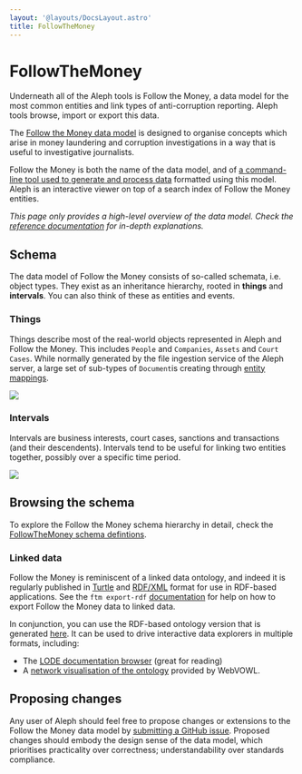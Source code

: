 ```yaml
---
layout: '@layouts/DocsLayout.astro'
title: FollowTheMoney
---
```


# FollowTheMoney

<p class="lead">
  Underneath all of the Aleph tools is Follow the Money, a data model for the
  most common entities and link types of anti-corruption reporting. Aleph tools
  browse, import or export this data.
</p>

The [Follow the Money data model](https://followthemoney.readthedocs.io/en/latest/entity.html) is designed to organise concepts which arise in money laundering and corruption investigations in a way that is useful to investigative journalists.

Follow the Money is both the name of the data model, and of [a command-line tool used to generate and process data](/developers/followthemoney/ftm) formatted using this model. Aleph is an interactive viewer on top of a search index of Follow the Money entities.

_This page only provides a high-level overview of the data model. Check the_ [_reference documentation_](https://followthemoney.readthedocs.io/en/latest/index.html) _for in-depth explanations._

## Schema

The data model of Follow the Money consists of so-called schemata, i.e. object types. They exist as an inheritance hierarchy, rooted in **things** and **intervals**. You can also think of these as entities and events.

### Things

Things describe most of the real-world objects represented in Aleph and Follow the Money. This includes `People` and `Companies`, `Assets` and `Court Cases`. While normally generated by the file ingestion service of the Aleph server, a large set of sub-types of `Document`is creating through [entity mappings](/developers/mappings).

<Image
  src="https://docs.google.com/drawings/d/e/2PACX-1vRxZCCukFrO6I2S6Hz-nQytTrEqFzUSeWapCMYcdORgYfZsKCc4FZ1JzWbBLXU2mxI_wlaxBJ1SSEp1/pub?w=2784&h=1061"
  caption="Things (or nodes) include People, Companies, Documents and similar entity types."
/>

### Intervals

Intervals are business interests, court cases, sanctions and transactions \(and their descendents\). Intervals tend to be useful for linking two entities together, possibly over a specific time period.

<Image
  src="https://docs.google.com/drawings/d/e/2PACX-1vR9vlUEfPC_zuymx0HMI2IHpViJC-c0BQI5zTlvJKFxP-z50McU5N6LPaXWMH2EHN6Nr1WJC-t561OR/pub?w=2526&h=1006"
  caption="Intervals are temporary in nature, and often define a relationship between two or more things, e.g. a membership in an organisation, or a family association."
/>

## Browsing the schema

To explore the Follow the Money schema hierarchy in detail, check the [FollowTheMoney schema defintions](https://followthemoney.readthedocs.io/en/latest/model.html).

### Linked data

Follow the Money is reminiscent of a linked data ontology, and indeed it is regularly published in [Turtle](https://alephdata.github.io/followthemoney/ns/ftm.ttl) and [RDF/XML](https://alephdata.github.io/followthemoney/ns/ftm.xml) format for use in RDF-based applications. See the `ftm export-rdf` [documentation](/developers/followthemoney/ftm#exporting-entities-to-rdflinked-data) for help on how to export Follow the Money data to linked data.

In conjunction, you can use the RDF-based ontology version that is generated [here](https://alephdata.github.io/followthemoney/ns/ftm.xml). It can be used to drive interactive data explorers in multiple formats, including:

- The [LODE documentation browser](http://150.146.207.114/lode/extract?url=https%3A%2F%2Falephdata.github.io%2Ffollowthemoney%2Fns%2Fftm.xml&owlapi=true&imported=true&lang=en) \(great for reading\)
- A [network visualisation of the ontology](http://www.visualdataweb.de/webvowl/#iri=https://alephdata.github.io/followthemoney/ns/ftm.xml) provided by WebVOWL.

## Proposing changes

Any user of Aleph should feel free to propose changes or extensions to the Follow the Money data model by [submitting a GitHub issue](https://github.com/alephdata/followthemoney/issues). Proposed changes should embody the design sense of the data model, which prioritises practicality over correctness; understandability over standards compliance.
